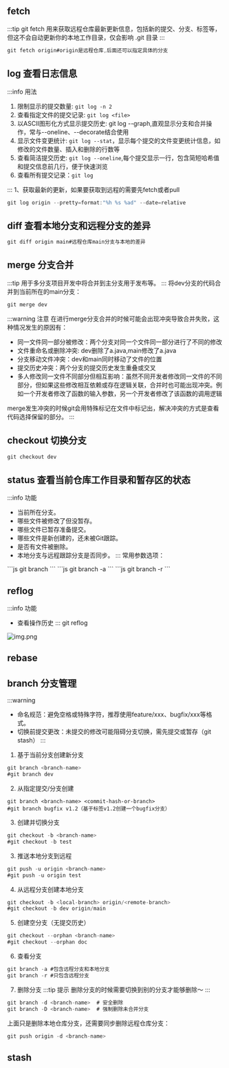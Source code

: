 
## fetch
:::tip
git fetch 用来获取远程仓库最新更新信息，包括新的提交、分支、标签等，但这不会自动更新你的本地工作目录，仅会影响 .git 目录
:::

```js
git fetch origin#origin是远程仓库,后面还可以指定具体的分支
```
## log 查看日志信息
:::info 用法
1. 限制显示的提交数量: `git log -n 2`
2. 查看指定文件的提交记录: `git log <file>`
3. 以ASCII图形化方式显示提交历史: git log --graph,直观显示分支和合并操作，常与--oneline、--decorate结合使用
4. 显示文件变更统计: `git log --stat`，显示每个提交的文件变更统计信息，如修改的文件数量、插入和删除的行数等
5. 查看简洁提交历史: `git log --oneline`,每个提交显示一行，包含简短哈希值和提交信息前几行，便于快速浏览
6. 查看所有提交记录：`git log`

:::
1、获取最新的更新，如果要获取到远程的需要先fetch或者pull
```js
git log origin --pretty=format:"%h %s %ad" --date=relative
```

## diff 查看本地分支和远程分支的差异
```js
git diff origin main#远程仓库main分支与本地的差异
```

## merge 分支合并
:::tip
用于多分支项目开发中将合并到主分支用于发布等。
:::
将dev分支的代码合并到当前所在的main分支：
```js
git merge dev
```

:::warning 注意
在进行merge分支合并的时候可能会出现冲突导致合并失败，这种情况发生的原因有：
- 同一文件同一部分被修改：两个分支对同一个文件同一部分进行了不同的修改
- 文件重命名或删除冲突: dev删除了a.java,main修改了a.java
- 分支移动文件冲突：dev和main同时移动了文件的位置
- 提交历史冲突：两个分支的提交历史发生重叠或交叉
- 多人修改同一文件不同部分但相互影响：虽然不同开发者修改同一文件的不同部分，但如果这些修改相互依赖或存在逻辑关联，合并时也可能出现冲突。例如一个开发者修改了函数的输入参数，另一个开发者修改了该函数的调用逻辑

merge发生冲突的时候git会用特殊标记在文件中标记出，解决冲突的方式是查看代码选择保留的部分。
:::

## checkout 切换分支

```js
git checkout dev
```

## status 查看当前仓库工作目录和暂存区的状态
:::info 功能
- 当前所在分支。
- 哪些文件被修改了但没暂存。
- 哪些文件已暂存准备提交。
- 哪些文件是新创建的，还未被Git跟踪。
- 是否有文件被删除。
- 本地分支与远程跟踪分支是否同步。
:::
常用参数选项：
<Tabs>
  <TabItem value="local" label="查看本地分支" default>
   ```js
    git branch
    ```
  </TabItem>
  <TabItem value="all" label="查看本地和远程分支">
   ```js
       git branch -a
       ```
  </TabItem>
  <TabItem value="remote" label="查看远程分支">
   ```js
       git branch -r
       ```
  </TabItem>
</Tabs>

## reflog
:::info 功能
- 查看操作历史
:::
git reflog

![img.png](./_img/img.png)


## rebase


## branch 分支管理
:::warning
- 命名规范：避免空格或特殊字符，推荐使用feature/xxx、bugfix/xxx等格式。
- 切换前提交更改：未提交的修改可能阻碍分支切换，需先提交或暂存（git stash）
:::
1. 基于当前分支创建新分支
```js
git branch <branch-name>
#git branch dev
```
2. 从指定提交/分支创建
```shell
git branch <branch-name> <commit-hash-or-branch>
#git branch bugfix v1.2（基于标签v1.2创建一个bugfix分支）
```
3. 创建并切换分支
```js
git checkout -b <branch-name>
#git checkout -b test
```
3. 推送本地分支到远程
```js
git push -u origin <branch-name>
#git push -u origin test
```
4. 从远程分支创建本地分支
```js
git checkout -b <local-branch> origin/<remote-branch>
#git checkout -b dev origin/main
```

5. 创建空分支（无提交历史）
```js
git checkout --orphan <branch-name>
#git checkout --orphan doc
```
6. 查看分支
```js
git branch -a #包含远程分支和本地分支
git branch -r #只包含远程分支
```
7. 删除分支
:::tip 提示
删除分支的时候需要切换到别的分支才能够删除～
:::
```js
git branch -d <branch-name>  # 安全删除
git branch -D <branch-name>  # 强制删除未合并分支
```
上面只是删除本地仓库分支，还需要同步删除远程仓库分支：
```js
git push origin -d <branch-name>
```
## stash
